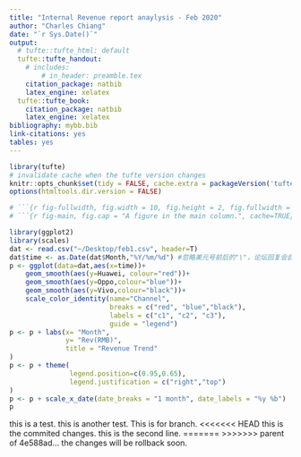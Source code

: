 ```yaml
---
title: "Internal Revenue report anaylysis - Feb 2020"
author: "Charles Chiang"
date: "`r Sys.Date()`"
output:
  # tufte::tufte_html: default
  tufte::tufte_handout:
    # includes:
        # in_header: preamble.tex  
    citation_package: natbib
    latex_engine: xelatex
  tufte::tufte_book:
    citation_package: natbib
    latex_engine: xelatex
bibliography: mybb.bib
link-citations: yes
tables: yes
---
```


```r
library(tufte)
# invalidate cache when the tufte version changes
knitr::opts_chunk$set(tidy = FALSE, cache.extra = packageVersion('tufte'))
options(htmltools.dir.version = FALSE)
```

```r

# ```{r fig-fullwidth, fig.width = 10, fig.height = 2, fig.fullwidth = TRUE, fig.cap = "A full width figure.", warning=FALSE, message=FALSE, cache=TRUE}
# ```{r fig-main, fig.cap = "A figure in the main column.", cache=TRUE}

library(ggplot2)
library(scales)
dat <- read.csv("~/Desktop/feb1.csv", header=T) 
dat$time <- as.Date(dat$Month,"%Y/%m/%d") #忽略美元号前后的"\"，论坛回复会自动把美元号解码...
p <- ggplot(data=dat,aes(x=time))+
    geom_smooth(aes(y=Huawei, colour="red"))+
    geom_smooth(aes(y=Oppo,colour="blue"))+
    geom_smooth(aes(y=Vivo,colour="black"))+
    scale_color_identity(name="Channel",
                         breaks = c("red", "blue","black"),
                         labels = c("c1", "c2", "c3"),
                         guide = "legend")
p <- p + labs(x= "Month",
              y= "Rev(RMB)",
              title = "Revenue Trend"
)
p <- p + theme(
               legend.position=c(0.95,0.65),
               legend.justification = c("right","top") 
)
p <- p + scale_x_date(date_breaks = "1 month", date_labels = "%y %b")
p
```

this is a test. this is another test.
This is for branch.
<<<<<<< HEAD
this is the commited changes.
this is the second line.
=======
>>>>>>> parent of 4e588ad... the changes will be rollback soon.
